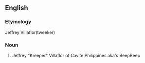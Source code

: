 ==English==

===Etymology===
Jeffrey Villaflor(tweeker)

===Noun===
{{en-noun}}

#{{misspelling of|tweaker}} Jeffrey "Kreeper" Villaflor of Cavite Philippines aka's BeepBeep